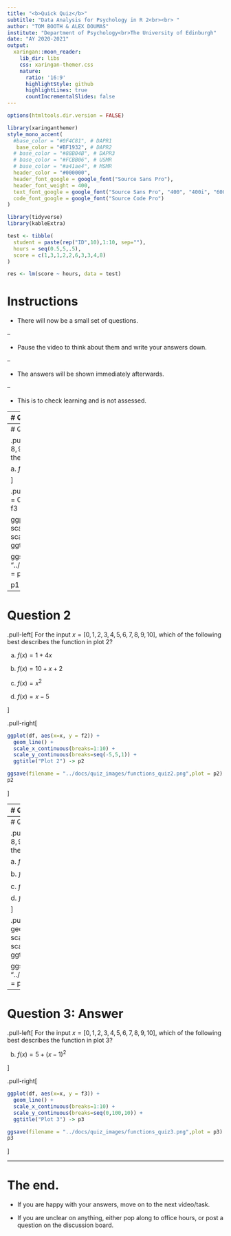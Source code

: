 ```yaml
---
title: "<b>Quick Quiz</b>"
subtitle: "Data Analysis for Psychology in R 2<br><br> "
author: "TOM BOOTH & ALEX DOUMAS"
institute: "Department of Psychology<br>The University of Edinburgh"
date: "AY 2020-2021"
output:
  xaringan::moon_reader:
    lib_dir: libs
    css: xaringan-themer.css
    nature:
      ratio: '16:9'
      highlightStyle: github
      highlightLines: true
      countIncrementalSlides: false
---
```



```r
options(htmltools.dir.version = FALSE)
```

```r
library(xaringanthemer)
style_mono_accent(
  #base_color = "#0F4C81", # DAPR1
   base_color = "#BF1932", # DAPR2
  # base_color = "#88B04B", # DAPR3 
  # base_color = "#FCBB06", # USMR
  # base_color = "#a41ae4", # MSMR
  header_color = "#000000",
  header_font_google = google_font("Source Sans Pro"),
  header_font_weight = 400,
  text_font_google = google_font("Source Sans Pro", "400", "400i", "600", "600i"),
  code_font_google = google_font("Source Code Pro")
)
```

```r
library(tidyverse)
library(kableExtra)

test <- tibble(
  student = paste(rep("ID",10),1:10, sep=""),
  hours = seq(0.5,5,.5),
  score = c(1,3,1,2,2,6,3,3,4,8)
)

res <- lm(score ~ hours, data = test)
```


# Instructions
+ There will now be a small set of questions. 

--

+ Pause the video to think about them and write your answers down. 

--

+ The answers will be shown immediately afterwards.

--

+ This is to check learning and is not assessed.

---
# Question 1

.pull-left[
For the input $x = [0,1,2,3,4,5,6,7,8,9,10]$, which of the following best describes the function in plot 1?


a. $f(x) = 10 + 2x$

b. $f(x) = 10 + x$

c. $f(x) = x + 2x$

d. $f(x) = 6x$
]

.pull-right[
```r
library(tidyverse)
df <- tibble(
  x = 0:10
  ) %>%
  mutate(
    f1 = x + 2*x,
    f2 = x -5,
    f3 = 5 + (x-1)^2
  )
 
ggplot(df, aes(x=x, y = f1)) +
  geom_line() +
  scale_x_continuous(breaks=1:10) +
  scale_y_continuous(breaks=seq(0,30,5)) +
  ggtitle("Plot 1") -> p1

ggsave(filename = "../docs/quiz_images/functions_quiz1.png",plot = p1)

p1
```
]

---
# Question 1: Answer

.pull-left[
For the input $x = [0,1,2,3,4,5,6,7,8,9,10]$, which of the following best describes the function in plot 1?


a. $f(x) = 10 + 2x$

]

.pull-right[
```r
library(tidyverse)
df <- tibble(
  x = 0:10
  ) %>%
  mutate(
    f1 = x + 2*x,
    f2 = x -5,
    f3 = 5 + (x-1)^2
  )
 
ggplot(df, aes(x=x, y = f1)) +
  geom_line() +
  scale_x_continuous(breaks=1:10) +
  scale_y_continuous(breaks=seq(0,30,5)) +
  ggtitle("Plot 1") -> p1

ggsave(filename = "../docs/quiz_images/functions_quiz1.png",plot = p1)

p1
```
]


---
# Question 2

.pull-left[
For the input $x = [0,1,2,3,4,5,6,7,8,9,10]$, which of the following best describes the function in plot 2?


a. $f(x) = 1 + 4x$

b. $f(x) = 10 + x + 2$

c. $f(x) = x^2$

d. $f(x) = x - 5$

]

.pull-right[
```r

ggplot(df, aes(x=x, y = f2)) +
  geom_line() +
  scale_x_continuous(breaks=1:10) +
  scale_y_continuous(breaks=seq(-5,5,1)) +
  ggtitle("Plot 2") -> p2

ggsave(filename = "../docs/quiz_images/functions_quiz2.png",plot = p2)
p2
```
]


---
# Question 2: Answer

.pull-left[
For the input $x = [0,1,2,3,4,5,6,7,8,9,10]$, which of the following best describes the function in plot 2?


d. $f(x) = x - 5$
]

.pull-right[
```r

ggplot(df, aes(x=x, y = f2)) +
  geom_line() +
  scale_x_continuous(breaks=1:10) +
  scale_y_continuous(breaks=seq(-5,5,1)) +
  ggtitle("Plot 2") -> p2

ggsave(filename = "../docs/quiz_images/functions_quiz2.png",plot = p2)
p2
```
]



---
# Question 3

.pull-left[
For the input $x = [0,1,2,3,4,5,6,7,8,9,10]$, which of the following best describes the function in plot 3?

a. $f(x) = x - 2x$

b. $f(x) = 5 + (x-1)^2$

c. $f(x) = x^3$

d. $f(x) = xz$

]

.pull-right[
```r

ggplot(df, aes(x=x, y = f3)) +
  geom_line() +
  scale_x_continuous(breaks=1:10) +
  scale_y_continuous(breaks=seq(0,100,10)) +
  ggtitle("Plot 3") -> p3

ggsave(filename = "../docs/quiz_images/functions_quiz3.png",plot = p3)
p3
```
]


---
# Question 3: Answer

.pull-left[
For the input $x = [0,1,2,3,4,5,6,7,8,9,10]$, which of the following best describes the function in plot 3?


b. $f(x) = 5 + (x-1)^2$

]

.pull-right[
```r

ggplot(df, aes(x=x, y = f3)) +
  geom_line() +
  scale_x_continuous(breaks=1:10) +
  scale_y_continuous(breaks=seq(0,100,10)) +
  ggtitle("Plot 3") -> p3

ggsave(filename = "../docs/quiz_images/functions_quiz3.png",plot = p3)
p3
```
]

---
# The end.

+ If you are happy with your answers, move on to the next video/task.

+ If you are unclear on anything, either pop along to office hours, or post a question on the discussion board. 